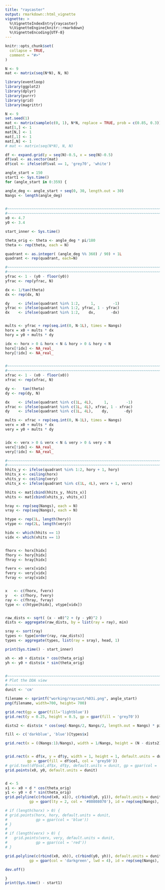 ```yaml
---
title: "raycaster"
output: rmarkdown::html_vignette
vignette: >
  %\VignetteIndexEntry{raycaster}
  %\VignetteEngine{knitr::rmarkdown}
  %\VignetteEncoding{UTF-8}
---
```


```r
knitr::opts_chunk$set(
  collapse = TRUE,
  comment = "#>"
)
```


```r
N <- 9
mat <- matrix(seq(N*N), N, N)
```


```r
library(eventloop)
library(ggplot2)
library(dplyr)
library(purrr)
library(grid)
library(magrittr)

N <- 9
set.seed(1)
mat <- matrix(sample(c(0, 1), N*N, replace = TRUE, prob = c(0.85, 0.3)), N, N)
mat[1,] <- 1
mat[N,] <- 1
mat[,1] <- 1
mat[,N] <- 1
# mat <- matrix(seq(N*N), N, N)

df <- expand.grid(y = seq(N)-0.5, x = seq(N)-0.5)
df$val <- as.vector(mat)
df$col <- ifelse(df$val == 1, 'grey70', 'white')

angle_start = 150
start1 <- Sys.time()
for (angle_start in 0:359) {

angle_deg <- angle_start + seq(0, 30, length.out = 30)
Nangs <- length(angle_deg)

  
#~~~~~~~~~~~~~~~~~~~~~~~~~~~~~~~~~~~~~~~~~~~~~~~~~~~~~~~~~~~~~~~~~~~~~~~~~~~~~
#~~~~~~~~~~~~~~~~~~~~~~~~~~~~~~~~~~~~~~~~~~~~~~~~~~~~~~~~~~~~~~~~~~~~~~~~~~~~~
x0 <- 4.7
y0 <- 3.4

start_inner <- Sys.time() 

theta_orig <- theta <- angle_deg * pi/180
theta <- rep(theta, each = N)

quadrant <- as.integer( (angle_deg %% 360) / 90) + 1L
quadrant <- rep(quadrant, each=N)

#~~~~~~~~~~~~~~~~~~~~~~~~~~~~~~~~~~~~~~~~~~~~~~~~~~~~~~~~~~~~~~~~~~~~~~~~~~~~~
#~~~~~~~~~~~~~~~~~~~~~~~~~~~~~~~~~~~~~~~~~~~~~~~~~~~~~~~~~~~~~~~~~~~~~~~~~~~~~
yfrac <- 1 - (y0 - floor(y0))
yfrac <- rep(yfrac, N)

dx <- 1/tan(theta)
dx <- rep(dx, N)

dy    <- ifelse(quadrant %in% 1:2,     1,        -1)
yfrac <- ifelse(quadrant %in% 1:2, yfrac, 1 - yfrac)
dx    <- ifelse(quadrant %in% 1:2,    dx,       -dx)


mults <- yfrac + rep(seq.int(0, N-1L), times = Nangs)
horx = x0 + mults * dx
hory = y0 + mults * dy

idx <- horx > 0 & horx < N & hory > 0 & hory < N
horx[!idx] <- NA_real_
hory[!idx] <- NA_real_


#~~~~~~~~~~~~~~~~~~~~~~~~~~~~~~~~~~~~~~~~~~~~~~~~~~~~~~~~~~~~~~~~~~~~~~~~~~~~~
#~~~~~~~~~~~~~~~~~~~~~~~~~~~~~~~~~~~~~~~~~~~~~~~~~~~~~~~~~~~~~~~~~~~~~~~~~~~~~
xfrac <- 1 - (x0 - floor(x0))
xfrac <- rep(xfrac, N)

dy <-   tan(theta)
dy <- rep(dy, N)

dx    <- ifelse(quadrant %in% c(1L, 4L),     1,        -1)
xfrac <- ifelse(quadrant %in% c(1L, 4L), xfrac, 1 - xfrac)
dy    <- ifelse(quadrant %in% c(1L, 4L),    dy,       -dy)

mults <- xfrac + rep(seq.int(0, N-1L), times = Nangs)
verx = x0 + mults * dx
very = y0 + mults * dy


idx <- verx > 0 & verx < N & very > 0 & very < N
verx[!idx] <- NA_real_
very[!idx] <- NA_real_

#~~~~~~~~~~~~~~~~~~~~~~~~~~~~~~~~~~~~~~~~~~~~~~~~~~~~~~~~~~~~~~~~~~~~~~~~~~~~~
#~~~~~~~~~~~~~~~~~~~~~~~~~~~~~~~~~~~~~~~~~~~~~~~~~~~~~~~~~~~~~~~~~~~~~~~~~~~~~
hhits_y <- ifelse(quadrant %in% 1:2, hory + 1, hory)
hhits_x <- ceiling(horx)
vhits_y <- ceiling(very)
vhits_x <- ifelse(quadrant %in% c(1L, 4L), verx + 1, verx)

hhits <- mat[cbind(hhits_y, hhits_x)]
vhits <- mat[cbind(vhits_y, vhits_x)]

hray <- rep(seq(Nangs), each = N)
vray <- rep(seq(Nangs), each = N)

htype <- rep(1L, length(hory))
vtype <- rep(2L, length(very))

hidx <- which(hhits == 1)
vidx <- which(vhits == 1)


fhorx <- horx[hidx]
fhory <- hory[hidx]
fhray <- hray[hidx]

fverx <- verx[vidx]
fvery <- very[vidx]
fvray <- vray[vidx]


x   <- c(fhorx, fverx)
y   <- c(fhory, fvery)
ray <- c(fhray, fvray)
type <- c(htype[hidx], vtype[vidx])


raw_dists <- sqrt( (x - x0)^2 + (y - y0)^2 )
dists <- aggregate(raw_dists, by = list(ray = ray), min)

sray <- sort(ray)
types <- type[order(ray, raw_dists)]
types <- aggregate(types, list(ray = sray), head, 1)

print(Sys.time() - start_inner)

xh <- x0 + dists$x * cos(theta_orig)
yh <- y0 + dists$x * sin(theta_orig)


#~~~~~~~~~~~~~~~~~~~~~~~~~~~~~~~~~~~~~~~~~~~~~~~~~~~~~~~~~~~~~~~~~~~~~~~~~~~~~
# Plot the DDA view
#~~~~~~~~~~~~~~~~~~~~~~~~~~~~~~~~~~~~~~~~~~~~~~~~~~~~~~~~~~~~~~~~~~~~~~~~~~~~~
dunit <- 'cm'

filename <- sprintf("working/raycast/%03i.png", angle_start)
png(filename, width=700, height= 700)

grid.rect(gp = gpar(fill='lightblue'))
grid.rect(y = 0.25, height = 0.5, gp = gpar(fill = 'grey70'))

dists2 <- dists$x * cos(seq(-Nangs/2, Nangs/2, length.out = Nangs) * pi/180)

fill <- c('darkblue', 'blue')[types$x]

grid.rect(x = ((Nangs:1)/Nangs), width = 1/Nangs, height = (N - dists2)/15, gp = gpar(col=NA, fill=fill))


grid.rect(x = df$x, y = df$y, width = 1, height = 1, default.units = dunit,
          gp = gpar(fill = df$col, col = 'grey50'))
# grid.text(df$val,df$x, df$y, default.units = dunit, gp = gpar(col = 'grey40'))
grid.points(x0, y0, default.units = dunit)


d <- 5
x1 <- x0 + d * cos(theta_orig)
y1 <- y0 + d * sin(theta_orig)
grid.polyline(c(rbind(x0, x1)), c(rbind(y0, y1)), default.units = dunit,
           gp = gpar(lty = 2, col = '#80808070'), id = rep(seq(Nangs), each = 2))

# if (length(horx) > 0) {
# grid.points(horx, hory, default.units = dunit,
#             gp = gpar(col = 'blue'))
# }
# 
# if (length(verx) > 0) {
#   grid.points(verx, very, default.units = dunit,
#             gp = gpar(col = 'red'))
# }

grid.polyline(c(rbind(x0, xh)), c(rbind(y0, yh)), default.units = dunit,
           gp = gpar(col = 'darkgreen', lwd = 4), id = rep(seq(Nangs), each = 2))

dev.off()

}
print(Sys.time() - start1)
```






